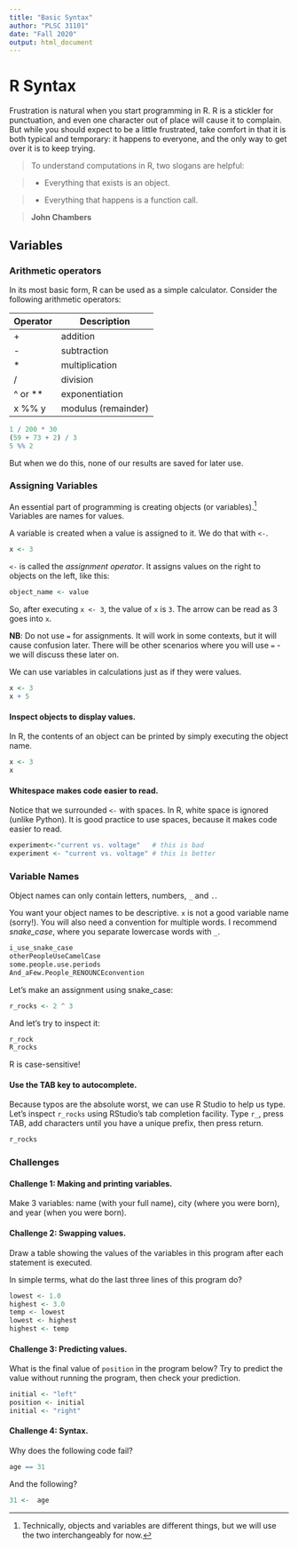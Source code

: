 ```yaml
---
title: "Basic Syntax"
author: "PLSC 31101"
date: "Fall 2020"
output: html_document
---
```


# R Syntax

Frustration is natural when you start programming in R. R is a stickler for punctuation, and even one character out of place will cause it to complain. But while you should expect to be a little frustrated, take comfort in that it is both typical and temporary: it happens to everyone, and the only way to get over it is to keep trying.

> To understand computations in R, two slogans are helpful:

>  - Everything that exists is an object.

>  - Everything that happens is a function call.
  
> __John Chambers__

## Variables

### Arithmetic operators

In its most basic form, R can be used as a simple calculator. Consider the following arithmetic operators:

| Operator | Description                 |
|----------|-----------------------------|
| +        | addition                    |
| -        | subtraction                 |
| *        | multiplication              |
| /        | division                    |
| ^ or **  | exponentiation              |
| x %% y   | modulus (remainder)         |


```r
1 / 200 * 30
(59 + 73 + 2) / 3
5 %% 2
```

But when we do this, none of our results are saved for later use.

### Assigning Variables

An essential part of programming is creating objects (or variables).^[Technically, objects and variables are different things, but we will use the two interchangeably for now.] Variables are names for values. 

A variable is created when a value is assigned to it. We do that with `<-`.

```r
x <- 3
```

`<-` is called the *assignment operator*. It assigns values on the right to objects on the left, like this:

```r
object_name <- value
```

So, after executing `x <- 3`, the value of `x` is `3`. The arrow can be read as 3 goes into `x`. 

**NB**: Do not use `=` for assignments. It will work in some contexts, but it will cause confusion later. There will be other scenarios where you will use `=` - we will discuss these later on.

We can use variables in calculations just as if they were values.

```r
x <- 3
x + 5
``` 

#### Inspect objects to display values. {-}

In R, the contents of an object can be printed by simply executing the object name.

```r
x <- 3
x
```

#### Whitespace makes code easier to read. {-}

Notice that we surrounded `<-` with spaces. In R, white space is ignored (unlike Python). It is good practice to use spaces, because it makes code easier to read.

```r
experiment<-"current vs. voltage"   # this is bad
experiment <- "current vs. voltage" # this is better
```

### Variable Names

Object names can only contain letters, numbers, `_` and `.`. 

You want your object names to be descriptive. `x` is not a good variable name (sorry!). You will also need a convention for multiple words. I recommend *snake_case*, where you separate lowercase words with `_`.

```r
i_use_snake_case
otherPeopleUseCamelCase
some.people.use.periods
And_aFew.People_RENOUNCEconvention
```

Let's make an assignment using snake_case:

```r
r_rocks <- 2 ^ 3
```

And let's try to inspect it:

```r
r_rock
R_rocks
```

R is case-sensitive!

#### Use the TAB key to autocomplete. {-}

Because typos are the absolute worst, we can use R Studio to help us type. Let's inspect `r_rocks` using RStudio’s tab completion facility. Type `r_`, press TAB, add characters until you have a unique prefix, then press return.

```r
r_rocks
```

### Challenges

#### Challenge 1: Making and printing variables. {-}

Make 3 variables: name (with your full name), city (where you were born), and year (when you were born).

#### Challenge 2: Swapping values. {-}

Draw a table showing the values of the variables in this program after each statement is executed.

In simple terms, what do the last three lines of this program do?

```r
lowest <- 1.0
highest <- 3.0
temp <- lowest
lowest <- highest
highest <- temp
```

#### Challenge 3: Predicting values. {-}

What is the final value of `position` in the program below? Try to predict the value without running the program, then check your prediction.

```r
initial <- "left"
position <- initial
initial <- "right"
```

#### Challenge 4: Syntax. {-}

Why does the following code fail?

```r
age == 31
```

And the following?

```r
31 <-  age
```
